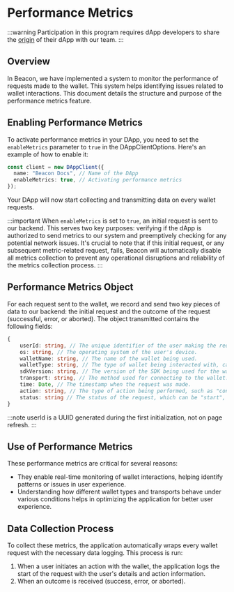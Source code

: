 # Performance Metrics

:::warning
Participation in this program requires dApp developers to share the [origin](https://developer.mozilla.org/en-US/docs/Web/HTTP/Headers/Origin) of their dApp with our team.
:::

## Overview

In Beacon, we have implemented a system to monitor the performance of requests made to the wallet. This system helps identifying issues related to wallet interactions. This document details the structure and purpose of the performance metrics feature.

## Enabling Performance Metrics

To activate performance metrics in your DApp, you need to set the `enableMetrics` parameter to `true` in the DAppClientOptions. Here's an example of how to enable it:

```ts
const client = new DAppClient({
  name: "Beacon Docs", // Name of the DApp
  enableMetrics: true, // Activating performance metrics
});
```

Your DApp will now start collecting and transmitting data on every wallet requests.

:::important
When `enableMetrics` is set to `true`, an initial request is sent to our backend.
This serves two key purposes: verifying if the dApp is authorized to send metrics to our system and preemptively checking for any potential network issues.
It's crucial to note that if this initial request, or any subsequent metric-related request, fails, Beacon will automatically disable all metrics collection to prevent any operational disruptions and reliability of the metrics collection process.
:::

## Performance Metrics Object

For each request sent to the wallet, we record and send two key pieces of data to our backend: the initial request and the outcome of the request (successful, error, or aborted). The object transmitted contains the following fields:

```ts
{
    userId: string, // The unique identifier of the user making the request
    os: string, // The operating system of the user's device.
    walletName: string, // The name of the wallet being used.
    walletType: string, // The type of wallet being interacted with, categorized as "extension", "mobile", "web", or "desktop".
    sdkVersion: string, // The version of the SDK being used for the wallet interaction.
    transport: string, // The method used for connecting to the wallet. Options include "extension", "p2p" (peer-to-peer), "walletconnect", or "website".
    time: Date, // The timestamp when the request was made.
    action: string, // The type of action being performed, such as "connect", "message", or "disconnect".
    status: string // The status of the request, which can be "start", "abort", "success", or "error".
}
```

:::note
userId is a UUID generated during the first initialization, not on page refresh.
:::

## Use of Performance Metrics

These performance metrics are critical for several reasons:

- They enable real-time monitoring of wallet interactions, helping identify patterns or issues in user experience.
- Understanding how different wallet types and transports behave under various conditions helps in optimizing the application for better user experience.

## Data Collection Process

To collect these metrics, the application automatically wraps every wallet request with the necessary data logging. This process is run:

1. When a user initiates an action with the wallet, the application logs the start of the request with the user's details and action information.
2. When an outcome is received (success, error, or aborted).
